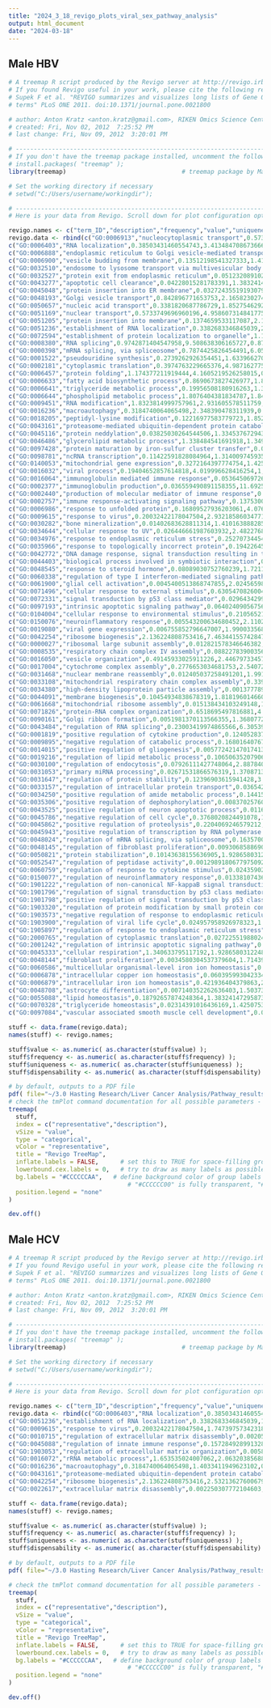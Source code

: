 ---
title: "2024_3_18_revigo_plots_viral_sex_pathway_analysis"
output: html_document
date: "2024-03-18"
---



## Male HBV

```{r}
# A treemap R script produced by the Revigo server at http://revigo.irb.hr/
# If you found Revigo useful in your work, please cite the following reference:
# Supek F et al. "REVIGO summarizes and visualizes long lists of Gene Ontology
# terms" PLoS ONE 2011. doi:10.1371/journal.pone.0021800

# author: Anton Kratz <anton.kratz@gmail.com>, RIKEN Omics Science Center, Functional Genomics Technology Team, Japan
# created: Fri, Nov 02, 2012  7:25:52 PM
# last change: Fri, Nov 09, 2012  3:20:01 PM

# -----------------------------------------------------------------------------
# If you don't have the treemap package installed, uncomment the following line:
# install.packages( "treemap" );
library(treemap) 								# treemap package by Martijn Tennekes

# Set the working directory if necessary
# setwd("C:/Users/username/workingdir");

# --------------------------------------------------------------------------
# Here is your data from Revigo. Scroll down for plot configuration options.

revigo.names <- c("term_ID","description","frequency","value","uniqueness","dispensability","representative");
revigo.data <- rbind(c("GO:0006913","nucleocytoplasmic transport",0.5732591269081895,4.958607314841775,0.8981151369224701,0.01076176,"nucleocytoplasmic transport"),
c("GO:0006403","RNA localization",0.38503431460554743,3.413484708673666,0.9259502191646891,0.24273591,"nucleocytoplasmic transport"),
c("GO:0006888","endoplasmic reticulum to Golgi vesicle-mediated transport",0.41624285459502003,2.6919485060865673,0.8988760963251876,0.64130141,"nucleocytoplasmic transport"),
c("GO:0006900","vesicle budding from membrane",0.13512198541327333,1.4101638882859475,0.8605387691436323,0.65102059,"nucleocytoplasmic transport"),
c("GO:0032510","endosome to lysosome transport via multivesicular body sorting pathway",0.006871695584477145,1.3033474657509059,0.924192398412395,0.46283856,"nucleocytoplasmic transport"),
c("GO:0032527","protein exit from endoplasmic reticulum",0.051232089102920354,1.7211980579045703,0.9065453546922912,0.53583363,"nucleocytoplasmic transport"),
c("GO:0043277","apoptotic cell clearance",0.04228015281783391,1.383241472958733,0.9435340482017577,0.21243302,"nucleocytoplasmic transport"),
c("GO:0045048","protein insertion into ER membrane",0.032724355191930794,1.827577011384752,0.8378213778936386,0.6998735,"nucleocytoplasmic transport"),
c("GO:0048193","Golgi vesicle transport",0.842896771653753,2.165823027429323,0.9295039989332087,0.6923864,"nucleocytoplasmic transport"),
c("GO:0050657","nucleic acid transport",0.3381820687786729,1.8527546292656967,0.9381617976067391,0.25313966,"nucleocytoplasmic transport"),
c("GO:0051169","nuclear transport",0.5733749696960196,4.958607314841775,0.9060235028960989,0.66119783,"nucleocytoplasmic transport"),
c("GO:0051205","protein insertion into membrane",0.1374659533117087,2.157856066574316,0.8414167778208897,0.58580007,"nucleocytoplasmic transport"),
c("GO:0051236","establishment of RNA localization",0.3382683346845039,2.165823027429323,0.917887974995952,0.48957275,"nucleocytoplasmic transport"),
c("GO:0072594","establishment of protein localization to organelle",1.1761123889967295,4.1605219526258015,0.8841284148630505,0.55490121,"nucleocytoplasmic transport"),
c("GO:0008380","RNA splicing",0.9742871404547958,9.508638306165727,0.8715325397998449,-0,"RNA splicing"),
c("GO:0000398","mRNA splicing, via spliceosome",0.7874425826454491,6.059483515067432,0.860931108001163,0.62778444,"RNA splicing"),
c("GO:0001522","pseudouridine synthesis",0.2739262926354451,1.6339662702789641,0.8994245333304546,0.53639167,"RNA splicing"),
c("GO:0002181","cytoplasmic translation",0.3974763229665376,4.987162775294828,0.9086779709372894,0.35530695,"RNA splicing"),
c("GO:0006457","protein folding",1.174377211919444,4.1605219526258015,0.888177098249326,0.39771984,"RNA splicing"),
c("GO:0006633","fatty acid biosynthetic process",0.8690673827426977,1.8527546292656967,0.9228459202085803,0.20012631,"RNA splicing"),
c("GO:0006641","triglyceride metabolic process",0.19956508180916263,1.3071692018921988,0.9571626748294124,0.51432539,"RNA splicing"),
c("GO:0006644","phospholipid metabolic process",1.8076404381834787,1.840052694805721,0.9481595949204074,0.64372732,"RNA splicing"),
c("GO:0009451","RNA modification",1.8323814999757961,2.931605578511759,0.8851308623480247,0.53382478,"RNA splicing"),
c("GO:0016236","macroautophagy",0.3184740064065498,2.348390478311939,0.9572060610790267,0.39161917,"RNA splicing"),
c("GO:0018205","peptidyl-lysine modification",0.12216977583779723,1.8527546292656967,0.9356998867500734,0.28171912,"RNA splicing"),
c("GO:0043161","proteasome-mediated ubiquitin-dependent protein catabolic process",0.7029611486951124,3.8073349946751955,0.9253345344827381,0.17981261,"RNA splicing"),
c("GO:0045116","protein neddylation",0.03825030264544506,1.3345376729437315,0.9409774518140236,0.43233021,"RNA splicing"),
c("GO:0046486","glycerolipid metabolic process",1.338484541691918,1.3498218420492638,0.9495671581454576,0.67711456,"RNA splicing"),
c("GO:0097428","protein maturation by iron-sulfur cluster transfer",0.09920825644576384,1.8181960146602894,0.908787835208879,0.6900585,"RNA splicing"),
c("GO:0098781","ncRNA transcription",0.11422591828084964,1.3140097459354223,0.8940429466289077,0.40393951,"RNA splicing"),
c("GO:0140053","mitochondrial gene expression",0.3272164397774754,1.4250753179113544,0.9163831528366103,0.34863174,"RNA splicing"),
c("GO:0016032","viral process",0.19404652857614818,4.019996628416254,1,-0,"viral process"),
c("GO:0016064","immunoglobulin mediated immune response",0.05364506972602047,13.387216143280265,0.8681449408553916,0,"immunoglobulin mediated immune response"),
c("GO:0002377","immunoglobulin production",0.036559490891158355,11.692503962086787,0.8763112491851943,0.59829578,"immunoglobulin mediated immune response"),
c("GO:0002440","production of molecular mediator of immune response",0.036902089774315576,11.1791420105603,0.8762352309431896,0.59865732,"immunoglobulin mediated immune response"),
c("GO:0002757","immune response-activating signaling pathway",0.13753003655604026,2.3147409994195205,0.6470551572105362,0.65443631,"immunoglobulin mediated immune response"),
c("GO:0006986","response to unfolded protein",0.16809527936203061,4.0762380391713,0.883703726775114,0.40196883,"immunoglobulin mediated immune response"),
c("GO:0009615","response to virus",0.20032422178047504,2.932185860347713,0.8957866967598337,0.63923322,"immunoglobulin mediated immune response"),
c("GO:0030282","bone mineralization",0.01402683628811314,1.4101638882859475,0.9798764499698815,0.32226853,"immunoglobulin mediated immune response"),
c("GO:0034644","cellular response to UV",0.026446661987603932,2.4822768006987594,0.9141395219578692,0.23811915,"immunoglobulin mediated immune response"),
c("GO:0034976","response to endoplasmic reticulum stress",0.252707344541197,7.035269078946371,0.8864141191089477,0.21220591,"immunoglobulin mediated immune response"),
c("GO:0035966","response to topologically incorrect protein",0.1942264546083099,4.436518914605589,0.8910757614941445,0.62426968,"immunoglobulin mediated immune response"),
c("GO:0042772","DNA damage response, signal transduction resulting in transcription",0.0009020949009751202,1.49118985101792,0.8328608494078141,0.33240005,"immunoglobulin mediated immune response"),
c("GO:0044403","biological process involved in symbiotic interaction",0.16708966537405834,1.368077299906775,0.981060484787837,0.69569426,"immunoglobulin mediated immune response"),
c("GO:0048545","response to steroid hormone",0.08089030752760239,1.7211980579045703,0.9125173696469494,0.58378938,"immunoglobulin mediated immune response"),
c("GO:0060338","regulation of type I interferon-mediated signaling pathway",0.004806243324867444,1.714397171215312,0.8236205899143315,0.67862786,"immunoglobulin mediated immune response"),
c("GO:0061900","glial cell activation",0.0045400513868747855,2.024565985556114,0.8903292146944636,0.31112491,"immunoglobulin mediated immune response"),
c("GO:0071496","cellular response to external stimulus",0.6305470826004429,4.1605219526258015,0.8960094392685507,0.25954148,"immunoglobulin mediated immune response"),
c("GO:0072331","signal transduction by p53 class mediator",0.029643429983682437,4.565431095965801,0.8199374353698964,0.39451702,"immunoglobulin mediated immune response"),
c("GO:0097193","intrinsic apoptotic signaling pathway",0.06402409056756754,4.732828271596986,0.8004127303385724,0.25390755,"immunoglobulin mediated immune response"),
c("GO:0104004","cellular response to environmental stimulus",0.2105652171726926,1.3498218420492638,0.913004878602925,0.27879971,"immunoglobulin mediated immune response"),
c("GO:0150076","neuroinflammatory response",0.005543200634680452,2.1102435071625187,0.9116989504522867,0.65558377,"immunoglobulin mediated immune response"),
c("GO:0019080","viral gene expression",0.006755852796647007,1.9900335687519444,1,-0,"viral gene expression"),
c("GO:0042254","ribosome biogenesis",2.136224808753416,7.46344155742847,0.884922536271687,0.0124317,"ribosome biogenesis"),
c("GO:0000027","ribosomal large subunit assembly",0.012821578346646382,1.525091646268139,0.8982440698134163,0.55914193,"ribosome biogenesis"),
c("GO:0008535","respiratory chain complex IV assembly",0.08822783900356668,2.44679733457022,0.9043438692850222,0.51900674,"ribosome biogenesis"),
c("GO:0016050","vesicle organization",0.49145933025911226,2.44679733457022,0.9168165280984018,0.36069848,"ribosome biogenesis"),
c("GO:0017004","cytochrome complex assembly",0.2776653034681753,2.540723792057928,0.8988456640710872,0.57349945,"ribosome biogenesis"),
c("GO:0031468","nuclear membrane reassembly",0.012405037258491201,1.991061210585921,0.8987809328390897,0.38611742,"ribosome biogenesis"),
c("GO:0033108","mitochondrial respiratory chain complex assembly",0.33927148393230955,2.342093419362105,0.8906893056777332,0.63746937,"ribosome biogenesis"),
c("GO:0034380","high-density lipoprotein particle assembly",0.0013777897531286672,1.379385172838954,0.8278060216585138,0.38595845,"ribosome biogenesis"),
c("GO:0044091","membrane biogenesis",0.10454934838678319,1.8181960146602894,0.9217080725700397,0.46296872,"ribosome biogenesis"),
c("GO:0061668","mitochondrial ribosome assembly",0.015138434103249148,1.368077299906775,0.9040132476574481,0.66756125,"ribosome biogenesis"),
c("GO:0071826","protein-RNA complex organization",0.6518695497816881,4.406713932979542,0.9131575076179502,0.37217301,"ribosome biogenesis"),
c("GO:0090161","Golgi ribbon formation",0.0051981370113566355,1.368077299906775,0.9293756495403879,0.53232966,"ribosome biogenesis"),
c("GO:0043484","regulation of RNA splicing",0.23003419974865566,6.305394801066432,0.8355168036330807,-0,"regulation of RNA splicing"),
c("GO:0001819","positive regulation of cytokine production",0.12405283732507863,1.5458710661087056,0.7607193229277412,0.64796941,"regulation of RNA splicing"),
c("GO:0009895","negative regulation of catabolic process",0.16801640767669945,2.2903135027484285,0.8030685143562175,0.253922,"regulation of RNA splicing"),
c("GO:0014015","positive regulation of gliogenesis",0.00577242147017413,1.8596618112567862,0.8275759159027039,0.35579698,"regulation of RNA splicing"),
c("GO:0019216","regulation of lipid metabolic process",0.10650635207906255,1.4012573886043072,0.8501294332454985,0.26186885,"regulation of RNA splicing"),
c("GO:0030100","regulation of endocytosis",0.07926111427748064,2.887840579874319,0.838954436613521,0.15579069,"regulation of RNA splicing"),
c("GO:0031053","primary miRNA processing",0.02671531866576319,1.3708713253062594,0.7476523647280676,0.4670179,"regulation of RNA splicing"),
c("GO:0031647","regulation of protein stability",0.12396903615941428,3.9963757766169468,0.8886658615336879,0.14249069,"regulation of RNA splicing"),
c("GO:0033157","regulation of intracellular protein transport",0.03654223770999217,1.9856583400392762,0.83803869918813,0.65923443,"regulation of RNA splicing"),
c("GO:0034250","positive regulation of amide metabolic process",0.1441527933836909,2.488206580698892,0.7675583388282128,0.271033,"regulation of RNA splicing"),
c("GO:0035306","positive regulation of dephosphorylation",0.008370257605769147,1.7355546025304716,0.7939513479215916,0.43300574,"regulation of RNA splicing"),
c("GO:0043525","positive regulation of neuron apoptotic process",0.011616320405179622,1.7623572751084438,0.8066721264603,0.60345102,"regulation of RNA splicing"),
c("GO:0045786","negative regulation of cell cycle",0.3768020824491078,1.8576590661851218,0.8348919385046014,0.47651243,"regulation of RNA splicing"),
c("GO:0045862","positive regulation of proteolysis",0.2204069246579212,3.7560323159635836,0.6938852915585587,0.57781753,"regulation of RNA splicing"),
c("GO:0045943","positive regulation of transcription by RNA polymerase I",0.030281797686831497,1.4101638882859475,0.7849175677642154,0.49435158,"regulation of RNA splicing"),
c("GO:0048024","regulation of mRNA splicing, via spliceosome",0.1635700164161554,4.441291429466834,0.8166121512418076,0.30483339,"regulation of RNA splicing"),
c("GO:0048145","regulation of fibroblast proliferation",0.00930685886907665,1.3995087742371426,0.8980648491505662,0.13406081,"regulation of RNA splicing"),
c("GO:0050821","protein stabilization",0.10143638155636905,1.9286580312248702,0.8900612056220543,0.48179749,"regulation of RNA splicing"),
c("GO:0052547","regulation of peptidase activity",0.0012989180677975092,2.8754429587783097,0.7647347390729418,0.660782,"regulation of RNA splicing"),
c("GO:0060759","regulation of response to cytokine stimulus",0.024359027066494846,1.3071692018921988,0.8414889805524701,0.42081814,"regulation of RNA splicing"),
c("GO:0150077","regulation of neuroinflammatory response",0.013381074364464281,1.612605510360313,0.8361003326781868,0.57255241,"regulation of RNA splicing"),
c("GO:1901222","regulation of non-canonical NF-kappaB signal transduction",0.031072979280309675,1.4101638882859475,0.8292496004043834,0.57416782,"regulation of RNA splicing"),
c("GO:1901796","regulation of signal transduction by p53 class mediator",0.014800764700425127,2.540723792057928,0.8361930363590785,0.13823691,"regulation of RNA splicing"),
c("GO:1901798","positive regulation of signal transduction by p53 class mediator",0.0043453369137134885,2.44679733457022,0.785919280395414,0.48165749,"regulation of RNA splicing"),
c("GO:1903320","regulation of protein modification by small protein conjugation or removal",0.08533916352831301,4.1180450286604,0.7631839703062664,0.26022054,"regulation of RNA splicing"),
c("GO:1903573","negative regulation of response to endoplasmic reticulum stress",0.009506502822571143,2.5168396481557074,0.8138665683207095,0.39891678,"regulation of RNA splicing"),
c("GO:1903900","regulation of viral life cycle",0.024957958926978323,1.4117092966919305,0.896709893279406,0.13366223,"regulation of RNA splicing"),
c("GO:1905897","regulation of response to endoplasmic reticulum stress",0.028729011381874323,1.8124620487307719,0.8258990933047008,0.69952682,"regulation of RNA splicing"),
c("GO:2000765","regulation of cytoplasmic translation",0.027225519880249117,1.612605510360313,0.7974275355229034,0.56677691,"regulation of RNA splicing"),
c("GO:2001242","regulation of intrinsic apoptotic signaling pathway",0.043229077781974413,2.44679733457022,0.8122853370975414,0.54846024,"regulation of RNA splicing"),
c("GO:0045333","cellular respiration",1.340633795117192,1.9286580312248702,0.9511528980772241,0.09332497,"cellular respiration"),
c("GO:0048144","fibroblast proliferation",0.0034580304537379604,1.714397171215312,0.9940753232675219,0.00707137,"fibroblast proliferation"),
c("GO:0060586","multicellular organismal-level iron ion homeostasis",0.00353443739890252,3.413484708673666,0.9602052190709934,-0,"multicellular organismal-level iron ion homeostasis"),
c("GO:0006878","intracellular copper ion homeostasis",0.060395993042334284,1.4187906830380292,0.9750391629817673,0.6990007,"multicellular organismal-level iron ion homeostasis"),
c("GO:0006879","intracellular iron ion homeostasis",0.421936404379863,2.124192391772145,0.9723638109229529,0.57277816,"multicellular organismal-level iron ion homeostasis"),
c("GO:0048708","astrocyte differentiation",0.007140352262636403,1.5037384896427068,0.9663348907429704,0.35439841,"multicellular organismal-level iron ion homeostasis"),
c("GO:0055088","lipid homeostasis",0.18792657874248364,1.383241472958733,0.9746030624205403,0.68917294,"multicellular organismal-level iron ion homeostasis"),
c("GO:0070328","triglyceride homeostasis",0.02314391016436169,1.4250753179113544,0.9749715626786533,0.58487921,"multicellular organismal-level iron ion homeostasis"),
c("GO:0097084","vascular associated smooth muscle cell development",0.001094344633969818,1.5636769322562156,0.97438238273963,0.2806161,"multicellular organismal-level iron ion homeostasis"));

stuff <- data.frame(revigo.data);
names(stuff) <- revigo.names;

stuff$value <- as.numeric( as.character(stuff$value) );
stuff$frequency <- as.numeric( as.character(stuff$frequency) );
stuff$uniqueness <- as.numeric( as.character(stuff$uniqueness) );
stuff$dispensability <- as.numeric( as.character(stuff$dispensability) );

# by default, outputs to a PDF file
pdf( file="~/3.0 Hasting Research/Liver Cancer Analysis/Pathway_results/pathway_results_restricted_unique_genes/M_HBV_revigo_treemap.pdf", width=9, height=9 ) # width and height are in inches
# check the tmPlot command documentation for all possible parameters - there are a lot more
treemap(
  stuff,
  index = c("representative","description"),
  vSize = "value",
  type = "categorical",
  vColor = "representative",
  title = "Revigo TreeMap",
  inflate.labels = FALSE,      # set this to TRUE for space-filling group labels - good for posters
  lowerbound.cex.labels = 0,   # try to draw as many labels as possible (still, some small squares may not get a label)
  bg.labels = "#CCCCCCAA",   # define background color of group labels
								 # "#CCCCCC00" is fully transparent, "#CCCCCCAA" is semi-transparent grey, NA is opaque
  position.legend = "none"
)

dev.off()
```

## Male HCV

```{r}
# A treemap R script produced by the Revigo server at http://revigo.irb.hr/
# If you found Revigo useful in your work, please cite the following reference:
# Supek F et al. "REVIGO summarizes and visualizes long lists of Gene Ontology
# terms" PLoS ONE 2011. doi:10.1371/journal.pone.0021800

# author: Anton Kratz <anton.kratz@gmail.com>, RIKEN Omics Science Center, Functional Genomics Technology Team, Japan
# created: Fri, Nov 02, 2012  7:25:52 PM
# last change: Fri, Nov 09, 2012  3:20:01 PM

# -----------------------------------------------------------------------------
# If you don't have the treemap package installed, uncomment the following line:
# install.packages( "treemap" );
library(treemap) 								# treemap package by Martijn Tennekes

# Set the working directory if necessary
# setwd("C:/Users/username/workingdir");

# --------------------------------------------------------------------------
# Here is your data from Revigo. Scroll down for plot configuration options.

revigo.names <- c("term_ID","description","frequency","value","uniqueness","dispensability","representative");
revigo.data <- rbind(c("GO:0006403","RNA localization",0.38503431460554743,1.9601068743495047,0.9260993490014935,-0,"RNA localization"),
c("GO:0051236","establishment of RNA localization",0.3382683346845039,1.3114099910489536,0.9260993490014935,0.48957275,"RNA localization"),
c("GO:0009615","response to virus",0.20032422178047504,1.747397573423185,0.9733477411858901,-0,"response to virus"),
c("GO:0010715","regulation of extracellular matrix disassembly",0.0020580580391099056,1.9601068743495047,0.9092581981168578,-0,"regulation of extracellular matrix disassembly"),
c("GO:0045088","regulation of innate immune response",0.15728492899132876,1.557973890049974,0.8545753260849104,0.11137542,"regulation of extracellular matrix disassembly"),
c("GO:1903053","regulation of extracellular matrix organization",0.00588579951783767,1.5348978648819827,0.9074427685549449,0.39451584,"regulation of extracellular matrix disassembly"),
c("GO:0016072","rRNA metabolic process",1.653535024007062,2.063203856881234,0.7370641555274938,0.01325902,"rRNA metabolic process"),
c("GO:0016236","macroautophagy",0.3184740064065498,1.4033411949623102,0.898877901881343,0.39161917,"rRNA metabolic process"),
c("GO:0043161","proteasome-mediated ubiquitin-dependent protein catabolic process",0.7029611486951124,1.5532760767548615,0.8556317076093464,0.19031104,"rRNA metabolic process"),
c("GO:0042254","ribosome biogenesis",2.136224808753416,2.5321362760067965,0.8285799683713246,0,"ribosome biogenesis"),
c("GO:0022617","extracellular matrix disassembly",0.002250307772104603,1.5348978648819827,0.9282082890617632,0.22715186,"ribosome biogenesis"));

stuff <- data.frame(revigo.data);
names(stuff) <- revigo.names;

stuff$value <- as.numeric( as.character(stuff$value) );
stuff$frequency <- as.numeric( as.character(stuff$frequency) );
stuff$uniqueness <- as.numeric( as.character(stuff$uniqueness) );
stuff$dispensability <- as.numeric( as.character(stuff$dispensability) );

# by default, outputs to a PDF file
pdf( file="~/3.0 Hasting Research/Liver Cancer Analysis/Pathway_results/pathway_results_restricted_unique_genes/M_HCV_revigo_treemap.pdf", width=9, height=9 ) # width and height are in inches

# check the tmPlot command documentation for all possible parameters - there are a lot more
treemap(
  stuff,
  index = c("representative","description"),
  vSize = "value",
  type = "categorical",
  vColor = "representative",
  title = "Revigo TreeMap",
  inflate.labels = FALSE,      # set this to TRUE for space-filling group labels - good for posters
  lowerbound.cex.labels = 0,   # try to draw as many labels as possible (still, some small squares may not get a label)
  bg.labels = "#CCCCCCAA",   # define background color of group labels
								 # "#CCCCCC00" is fully transparent, "#CCCCCCAA" is semi-transparent grey, NA is opaque
  position.legend = "none"
)

dev.off()

```